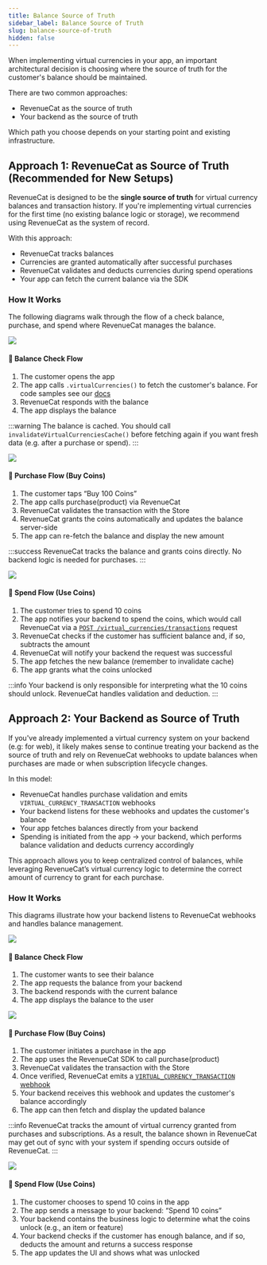 ```yaml
---
title: Balance Source of Truth
sidebar_label: Balance Source of Truth
slug: balance-source-of-truth
hidden: false
---
```


When implementing virtual currencies in your app, an important architectural decision is choosing where the source of truth for the customer's balance should be maintained.

There are two common approaches:

- RevenueCat as the source of truth
- Your backend as the source of truth

Which path you choose depends on your starting point and existing infrastructure.

## Approach 1: RevenueCat as Source of Truth (Recommended for New Setups)

RevenueCat is designed to be the **single source of truth** for virtual currency balances and transaction history. If you're implementing virtual currencies for the first time (no existing balance logic or storage), we recommend using RevenueCat as the system of record.

With this approach:

- RevenueCat tracks balances
- Currencies are granted automatically after successful purchases
- RevenueCat validates and deducts currencies during spend operations
- Your app can fetch the current balance via the SDK

### How It Works

The following diagrams walk through the flow of a check balance, purchase, and spend where RevenueCat manages the balance.

![](/docs_images/virtual-currency/VC_RC_FLOW_CHECK_BALANCE.png)

#### 🔹 Balance Check Flow

1. The customer opens the app
2. The app calls `.virtualCurrencies()` to fetch the customer's balance. For code samples see our [docs](/offerings/virtual-currency#from-the-sdk)
3. RevenueCat responds with the balance
4. The app displays the balance

:::warning
The balance is cached. You should call `invalidateVirtualCurrenciesCache()` before fetching again if you want fresh data (e.g. after a purchase or spend).
:::

![](/docs_images/virtual-currency/VC_RC_FLOW_PURCHASE.png)

#### 🔹 Purchase Flow (Buy Coins)

1. The customer taps “Buy 100 Coins”
2. The app calls purchase(product) via RevenueCat
3. RevenueCat validates the transaction with the Store
4. RevenueCat grants the coins automatically and updates the balance server-side
5. The app can re-fetch the balance and display the new amount

:::success
RevenueCat tracks the balance and grants coins directly. No backend logic is needed for purchases.
:::

![](/docs_images/virtual-currency/VC_RC_FLOW_SPEND.png)

#### 🔹 Spend Flow (Use Coins)

1. The customer tries to spend 10 coins
2. The app notifies your backend to spend the coins, which would call RevenueCat via a [`POST /virtual_currencies/transactions`](https://www.revenuecat.com/docs/api-v2#tag/Customer/operation/create-virtual-currencies-transaction) request
3. RevenueCat checks if the customer has sufficient balance and, if so, subtracts the amount
4. RevenueCat will notify your backend the request was successful
5. The app fetches the new balance (remember to invalidate cache)
6. The app grants what the coins unlocked

:::info
Your backend is only responsible for interpreting what the 10 coins should unlock. RevenueCat handles validation and deduction.
:::

## Approach 2: Your Backend as Source of Truth

If you've already implemented a virtual currency system on your backend (e.g: for web), it likely makes sense to continue treating your backend as the source of truth and rely on RevenueCat webhooks to update balances when purchases are made or when subscription lifecycle changes.

In this model:

- RevenueCat handles purchase validation and emits `VIRTUAL_CURRENCY_TRANSACTION` webhooks
- Your backend listens for these webhooks and updates the customer's balance
- Your app fetches balances directly from your backend
- Spending is initiated from the app → your backend, which performs balance validation and deducts currency accordingly

This approach allows you to keep centralized control of balances, while leveraging RevenueCat’s virtual currency logic to determine the correct amount of currency to grant for each purchase.

### How It Works

This diagrams illustrate how your backend listens to RevenueCat webhooks and handles balance management.

![](/docs_images/virtual-currency/VC_BACKEND_FLOW_CHECK_BALANCE.png)

#### 🔹 Balance Check Flow

1. The customer wants to see their balance
2. The app requests the balance from your backend
3. The backend responds with the current balance
4. The app displays the balance to the user

![](/docs_images/virtual-currency/VC_BACKEND_FLOW_PURCHASE.png)

#### 🔹 Purchase Flow (Buy Coins)

1. The customer initiates a purchase in the app
2. The app uses the RevenueCat SDK to call purchase(product)
3. RevenueCat validates the transaction with the Store
4. Once verified, RevenueCat emits a [`VIRTUAL_CURRENCY_TRANSACTION` webhook](/offerings/virtual-currency/events#webhook-events)
5. Your backend receives this webhook and updates the customer's balance accordingly
6. The app can then fetch and display the updated balance

:::info
RevenueCat tracks the amount of virtual currency granted from purchases and subscriptions. As a result, the balance shown in RevenueCat may get out of sync with your system if spending occurs outside of RevenueCat.
:::

![](/docs_images/virtual-currency/VC_BACKEND_FLOW_SPEND.png)

#### 🔹 Spend Flow (Use Coins)

1. The customer chooses to spend 10 coins in the app
2. The app sends a message to your backend: “Spend 10 coins”
3. Your backend contains the business logic to determine what the coins unlock (e.g., an item or feature)
4. Your backend checks if the customer has enough balance, and if so, deducts the amount and returns a success response
5. The app updates the UI and shows what was unlocked
